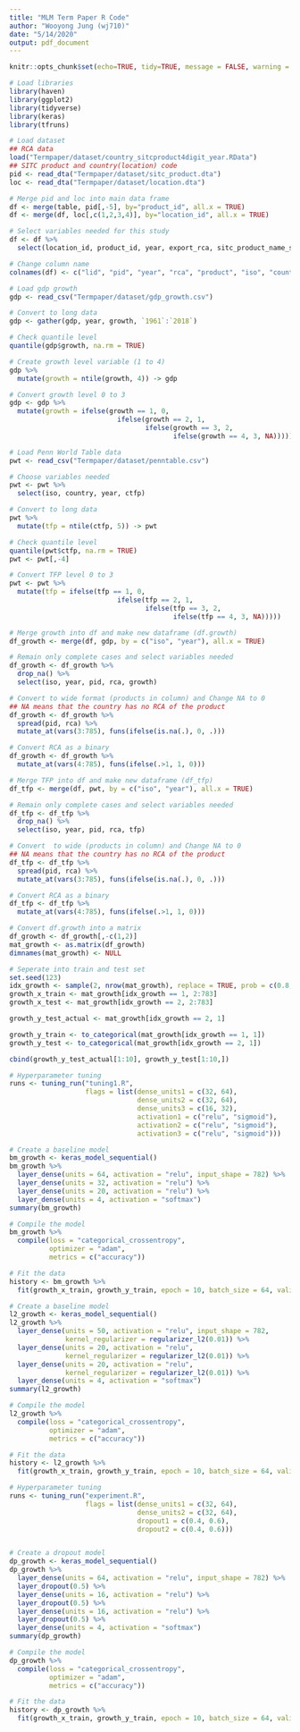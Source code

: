 ```yaml
---
title: "MLM Term Paper R Code"
author: "Wooyong Jung (wj710)"
date: "5/14/2020"
output: pdf_document
---
```


```r
knitr::opts_chunk$set(echo=TRUE, tidy=TRUE, message = FALSE, warning = FALSE)
```

```r
# Load libraries
library(haven)
library(ggplot2)
library(tidyverse)
library(keras)
library(tfruns)
```

```r
# Load dataset
## RCA data
load("Termpaper/dataset/country_sitcproduct4digit_year.RData")
## SITC product and country(location) code
pid <- read_dta("Termpaper/dataset/sitc_product.dta")
loc <- read_dta("Termpaper/dataset/location.dta")

# Merge pid and loc into main data frame
df <- merge(table, pid[,-5], by="product_id", all.x = TRUE)
df <- merge(df, loc[,c(1,2,3,4)], by="location_id", all.x = TRUE)

# Select variables needed for this study
df <- df %>% 
  select(location_id, product_id, year, export_rca, sitc_product_name_short_en, location_code.x, location_name_short_en)

# Change column name
colnames(df) <- c("lid", "pid", "year", "rca", "product", "iso", "country")
```

```r
# Load gdp growth
gdp <- read_csv("Termpaper/dataset/gdp_growth.csv")

# Convert to long data
gdp <- gather(gdp, year, growth, `1961`:`2018`)

# Check quantile level
quantile(gdp$growth, na.rm = TRUE)

# Create growth level variable (1 to 4)
gdp %>% 
  mutate(growth = ntile(growth, 4)) -> gdp

# Convert growth level 0 to 3
gdp <- gdp %>% 
  mutate(growth = ifelse(growth == 1, 0,
                           ifelse(growth == 2, 1,
                                  ifelse(growth == 3, 2,
                                         ifelse(growth == 4, 3, NA)))))

```

```r
# Load Penn World Table data
pwt <- read_csv("Termpaper/dataset/penntable.csv")

# Choose variables needed
pwt <- pwt %>% 
  select(iso, country, year, ctfp)

# Convert to long data
pwt %>% 
  mutate(tfp = ntile(ctfp, 5)) -> pwt

# Check quantile level
quantile(pwt$ctfp, na.rm = TRUE)
pwt <- pwt[,-4]

# Convert TFP level 0 to 3
pwt <- pwt %>% 
  mutate(tfp = ifelse(tfp == 1, 0,
                           ifelse(tfp == 2, 1,
                                  ifelse(tfp == 3, 2,
                                         ifelse(tfp == 4, 3, NA)))))
```

```r
# Merge growth into df and make new dataframe (df.growth)
df_growth <- merge(df, gdp, by = c("iso", "year"), all.x = TRUE)

# Remain only complete cases and select variables needed
df_growth <- df_growth %>% 
  drop_na() %>%
  select(iso, year, pid, rca, growth)

# Convert to wide format (products in column) and Change NA to 0
## NA means that the country has no RCA of the product
df_growth <- df_growth %>% 
  spread(pid, rca) %>% 
  mutate_at(vars(3:785), funs(ifelse(is.na(.), 0, .)))

# Convert RCA as a binary
df_growth <- df_growth %>% 
  mutate_at(vars(4:785), funs(ifelse(.>1, 1, 0)))

# Merge TFP into df and make new dataframe (df_tfp)
df_tfp <- merge(df, pwt, by = c("iso", "year"), all.x = TRUE)

# Remain only complete cases and select variables needed
df_tfp <- df_tfp %>% 
  drop_na() %>% 
  select(iso, year, pid, rca, tfp)

# Convert  to wide (products in column) and Change NA to 0
## NA means that the country has no RCA of the product
df_tfp <- df_tfp %>% 
  spread(pid, rca) %>% 
  mutate_at(vars(3:785), funs(ifelse(is.na(.), 0, .)))

# Convert RCA as a binary
df_tfp <- df_tfp %>% 
  mutate_at(vars(4:785), funs(ifelse(.>1, 1, 0)))
```

```r
# Convert df.growth into a matrix
df_growth <- df_growth[,-c(1,2)]
mat_growth <- as.matrix(df_growth)
dimnames(mat_growth) <- NULL

# Seperate into train and test set
set.seed(123)
idx_growth <- sample(2, nrow(mat_growth), replace = TRUE, prob = c(0.8, 0.2))
growth_x_train <- mat_growth[idx_growth == 1, 2:783]
growth_x_test <- mat_growth[idx_growth == 2, 2:783]

growth_y_test_actual <- mat_growth[idx_growth == 2, 1]

growth_y_train <- to_categorical(mat_growth[idx_growth == 1, 1])
growth_y_test <- to_categorical(mat_growth[idx_growth == 2, 1])

cbind(growth_y_test_actual[1:10], growth_y_test[1:10,])
```

```r
# Hyperparameter tuning
runs <- tuning_run("tuning1.R",
                   flags = list(dense_units1 = c(32, 64),
                                dense_units2 = c(32, 64),
                                dense_units3 = c(16, 32),
                                activation1 = c("relu", "sigmoid"),
                                activation2 = c("relu", "sigmoid"),
                                activation3 = c("relu", "sigmoid")))

# Create a baseline model
bm_growth <- keras_model_sequential()
bm_growth %>% 
  layer_dense(units = 64, activation = "relu", input_shape = 782) %>% 
  layer_dense(units = 32, activation = "relu") %>% 
  layer_dense(units = 20, activation = "relu") %>% 
  layer_dense(units = 4, activation = "softmax") 
summary(bm_growth)

# Compile the model
bm_growth %>% 
  compile(loss = "categorical_crossentropy",
          optimizer = "adam",
          metrics = c("accuracy"))

# Fit the data
history <- bm_growth %>% 
  fit(growth_x_train, growth_y_train, epoch = 10, batch_size = 64, validation_split = 0.1, verbose = 2)

```


```r
# Create a baseline model
l2_growth <- keras_model_sequential()
l2_growth %>% 
  layer_dense(units = 50, activation = "relu", input_shape = 782,
              kernel_regularizer = regularizer_l2(0.01)) %>% 
  layer_dense(units = 20, activation = "relu",
              kernel_regularizer = regularizer_l2(0.01)) %>% 
  layer_dense(units = 20, activation = "relu",
              kernel_regularizer = regularizer_l2(0.01)) %>% 
  layer_dense(units = 4, activation = "softmax") 
summary(l2_growth)

# Compile the model
l2_growth %>% 
  compile(loss = "categorical_crossentropy",
          optimizer = "adam",
          metrics = c("accuracy")) 

# Fit the data
history <- l2_growth %>% 
  fit(growth_x_train, growth_y_train, epoch = 10, batch_size = 64, validation_split = 0.1, verbose = 2)

```

```r
# Hyperparameter tuning
runs <- tuning_run("experiment.R",
                   flags = list(dense_units1 = c(32, 64),
                                dense_units2 = c(32, 64),
                                dropout1 = c(0.4, 0.6),
                                dropout2 = c(0.4, 0.6)))


# Create a dropout model
dp_growth <- keras_model_sequential()
dp_growth %>% 
  layer_dense(units = 64, activation = "relu", input_shape = 782) %>% 
  layer_dropout(0.5) %>%
  layer_dense(units = 16, activation = "relu") %>% 
  layer_dropout(0.5) %>% 
  layer_dense(units = 16, activation = "relu") %>% 
  layer_dropout(0.5) %>% 
  layer_dense(units = 4, activation = "softmax") 
summary(dp_growth)

# Compile the model
dp_growth %>% 
  compile(loss = "categorical_crossentropy",
          optimizer = "adam",
          metrics = c("accuracy"))

# Fit the data
history <- dp_growth %>% 
  fit(growth_x_train, growth_y_train, epoch = 10, batch_size = 64, validation_split = 0.1, verbose = 2)

```
